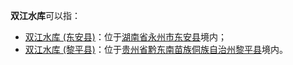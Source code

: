 '''双江水库'''可以指：
*[[双江水库_(东安县)|双江水库 (东安县)]]：位于[[湖南省|湖南省]][[永州市|永州市]][[东安县|东安县]]境内；
*[[双江水库_(黎平县)|双江水库 (黎平县)]]：位于[[贵州省|贵州省]][[黔东南苗族侗族自治州|黔东南苗族侗族自治州]][[黎平县|黎平县]]境内。




{{disambig|S|Cat=四字中国地名消歧义}}